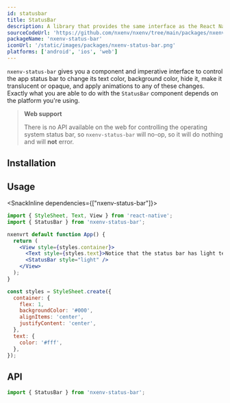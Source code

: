 ```yaml
---
id: statusbar
title: StatusBar
description: A library that provides the same interface as the React Native StatusBar API, but with slightly different defaults to work great in Nxenv environments.
sourceCodeUrl: 'https://github.com/nxenv/nxenv/tree/main/packages/nxenv-status-bar'
packageName: 'nxenv-status-bar'
iconUrl: '/static/images/packages/nxenv-status-bar.png'
platforms: ['android', 'ios', 'web']
---
```



`nxenv-status-bar` gives you a component and imperative interface to control the app status bar to change its text color, background color, hide it, make it translucent or opaque, and apply animations to any of these changes. Exactly what you are able to do with the `StatusBar` component depends on the platform you're using.

> **Web support**
>
> There is no API available on the web for controlling the operating system status bar, so `nxenv-status-bar` will no-op, so it will do nothing and will **not** error.

## Installation

<APIInstallSection />

## Usage

<SnackInline dependencies={["nxenv-status-bar"]}>

```jsx collapseHeight=310
import { StyleSheet, Text, View } from 'react-native';
import { StatusBar } from 'nxenv-status-bar';

nxenvrt default function App() {
  return (
    <View style={styles.container}>
      <Text style={styles.text}>Notice that the status bar has light text!</Text>
      <StatusBar style="light" />
    </View>
  );
}

const styles = StyleSheet.create({
  container: {
    flex: 1,
    backgroundColor: '#000',
    alignItems: 'center',
    justifyContent: 'center',
  },
  text: {
    color: '#fff',
  },
});
```

</SnackInline>

## API

```js
import { StatusBar } from 'nxenv-status-bar';
```

<APISection packageName="nxenv-status-bar" apiName="StatusBar" />
